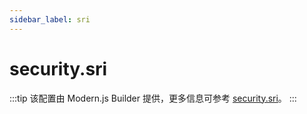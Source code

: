 ```yaml
---
sidebar_label: sri
---
```


# security.sri

:::tip
该配置由 Modern.js Builder 提供，更多信息可参考 [security.sri](https://modernjs.dev/builder/api/config-security.html#securitysri)。
:::


<Main />
